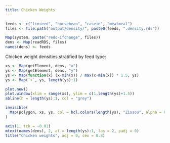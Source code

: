 ```yaml
---
title: Chicken Weights
---
```


```r
feeds <- c("linseed", "horsebean", "casein", "meatmeal")
files <- file.path("output/density/", paste0(feeds, ".density.rds"))

Map(system, paste("redo-ifchange", files))
dens <- Map(readRDS, files)
names(dens) <- feeds
```

Chicken weight densities stratified by feed type:

```r
xs <- Map(getElement, dens, "x")
ys <- Map(getElement, dens, "y")
ys <- Map(function(x) (x-min(x)) / max(x-min(x)) * 1.5, ys)
ys <- Map(`+`, ys, length(ys):1)

plot.new()
plot.window(xlim = range(xs), ylim = c(1,length(ys)+1.5))
abline(h = length(ys):1, col = "grey")

invisible(
  Map(polygon, xs, ys, col = hcl.colors(length(ys), "Zissou", alpha = 0.8))
)

axis(1, tck = -0.01)
mtext(names(dens), 2, at = length(ys):1, las = 2, padj = 0)
title("Chicken weights", adj = 0, cex = 0.8)
```

